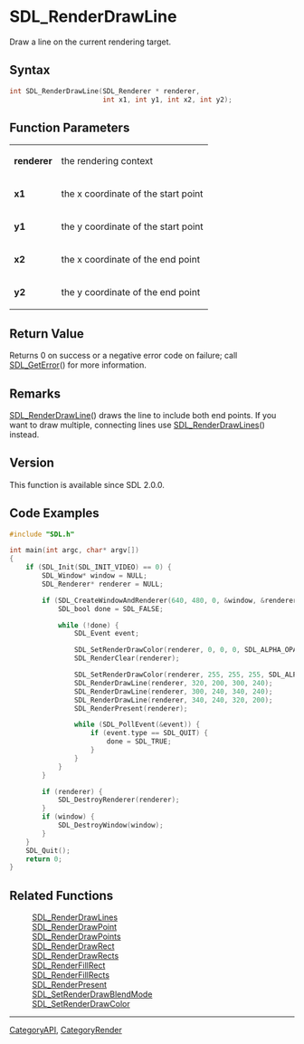 = SDL_RenderDrawLine =

Draw a line on the current rendering target.

== Syntax ==

<syntaxhighlight lang='c'>
int SDL_RenderDrawLine(SDL_Renderer * renderer,
                       int x1, int y1, int x2, int y2);
</syntaxhighlight>

== Function Parameters ==

{|
|'''renderer'''
|the rendering context
|-
|'''x1'''
|the x coordinate of the start point
|-
|'''y1'''
|the y coordinate of the start point
|-
|'''x2'''
|the x coordinate of the end point
|-
|'''y2'''
|the y coordinate of the end point
|}

== Return Value ==

Returns 0 on success or a negative error code on failure; call
[[SDL_GetError]]() for more information.

== Remarks ==

[[SDL_RenderDrawLine]]() draws the line to include both end points. If you
want to draw multiple, connecting lines use [[SDL_RenderDrawLines]]()
instead.

== Version ==

This function is available since SDL 2.0.0.

== Code Examples ==

<syntaxhighlight lang='c++'>
#include "SDL.h"

int main(int argc, char* argv[])
{
    if (SDL_Init(SDL_INIT_VIDEO) == 0) {
        SDL_Window* window = NULL;
        SDL_Renderer* renderer = NULL;

        if (SDL_CreateWindowAndRenderer(640, 480, 0, &window, &renderer) == 0) {
            SDL_bool done = SDL_FALSE;

            while (!done) {
                SDL_Event event;

                SDL_SetRenderDrawColor(renderer, 0, 0, 0, SDL_ALPHA_OPAQUE);
                SDL_RenderClear(renderer);

                SDL_SetRenderDrawColor(renderer, 255, 255, 255, SDL_ALPHA_OPAQUE);
                SDL_RenderDrawLine(renderer, 320, 200, 300, 240);
                SDL_RenderDrawLine(renderer, 300, 240, 340, 240);
                SDL_RenderDrawLine(renderer, 340, 240, 320, 200);
                SDL_RenderPresent(renderer);

                while (SDL_PollEvent(&event)) {
                    if (event.type == SDL_QUIT) {
                        done = SDL_TRUE;
                    }
                }
            }
        }

        if (renderer) {
            SDL_DestroyRenderer(renderer);
        }
        if (window) {
            SDL_DestroyWindow(window);
        }
    }
    SDL_Quit();
    return 0;
}
</syntaxhighlight>

== Related Functions ==

:[[SDL_RenderDrawLines]]
:[[SDL_RenderDrawPoint]]
:[[SDL_RenderDrawPoints]]
:[[SDL_RenderDrawRect]]
:[[SDL_RenderDrawRects]]
:[[SDL_RenderFillRect]]
:[[SDL_RenderFillRects]]
:[[SDL_RenderPresent]]
:[[SDL_SetRenderDrawBlendMode]]
:[[SDL_SetRenderDrawColor]]

----
[[CategoryAPI]], [[CategoryRender]]


